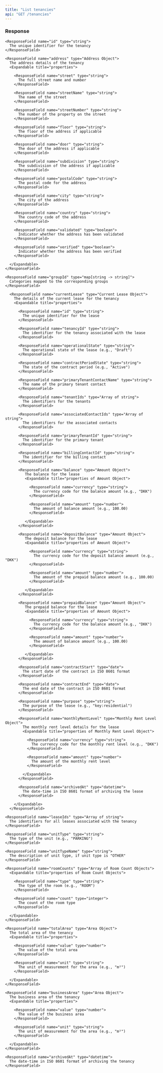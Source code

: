 ```yaml
---
title: "List tenancies"
api: "GET /tenancies"
---
```


### Response

<ResponseField name="tenancies" type="Array of tenancy objects">
  <Expandable title="properties of tenancy objects">

    <ResponseField name="id" type="string">
      The unique identifier for the tenancy
    </ResponseField>

    <ResponseField name="address" type="Address Object">
      The address details of the tenancy
      <Expandable title="properties">

        <ResponseField name="street" type="string">
          The full street name and number
        </ResponseField>

        <ResponseField name="streetName" type="string">
          The name of the street
        </ResponseField>

        <ResponseField name="streetNumber" type="string">
          The number of the property on the street
        </ResponseField>

        <ResponseField name="floor" type="string">
          The floor of the address if applicable
        </ResponseField>

        <ResponseField name="door" type="string">
          The door of the address if applicable
        </ResponseField>

        <ResponseField name="subdivision" type="string">
          The subdivision of the address if applicable
        </ResponseField>

        <ResponseField name="postalCode" type="string">
          The postal code for the address
        </ResponseField>

        <ResponseField name="city" type="string">
          The city of the address
        </ResponseField>

        <ResponseField name="country" type="string">
          The country code of the address
        </ResponseField>

        <ResponseField name="validated" type="boolean">
          Indicator whether the address has been validated
        </ResponseField>

        <ResponseField name="verified" type="boolean">
          Indicator whether the address has been verified
        </ResponseField>

      </Expandable>
    </ResponseField>

    <ResponseField name="groupId" type="map[string -> string]">
      Categories mapped to the corresponding groups
    </ResponseField>

      <ResponseField name="currentLease" type="Current Lease Object">
        The details of the current lease for the tenancy
        <Expandable title="properties">

          <ResponseField name="id" type="string">
            The unique identifier for the lease
          </ResponseField>

          <ResponseField name="tenancyId" type="string">
            The identifier for the tenancy associated with the lease
          </ResponseField>

          <ResponseField name="operationalState" type="string">
            The operational state of the lease (e.g., "Draft")
          </ResponseField>

          <ResponseField name="contractPeriodState" type="string">
            The state of the contract period (e.g., "Active")
          </ResponseField>

          <ResponseField name="primaryTenantContactName" type="string">
            The name of the primary tenant contact
          </ResponseField>

          <ResponseField name="tenantIds" type="Array of string">
            The identifiers for the tenants
          </ResponseField>

          <ResponseField name="associatedContactIds" type="Array of string">
            The identifiers for the associated contacts
          </ResponseField>

          <ResponseField name="primaryTenantId" type="string">
            The identifier for the primary tenant
          </ResponseField>

          <ResponseField name="billingContactId" type="string">
            The identifier for the billing contact
          </ResponseField>

          <ResponseField name="balance" type="Amount Object">
             The balance for the lease
             <Expandable title="properties of Amount Object">

               <ResponseField name="currency" type="string">
                 The currency code for the balance amount (e.g., "DKK")
               </ResponseField>

               <ResponseField name="amount" type="number">
                 The amount of balance amount (e.g., 100.00)
               </ResponseField>

             </Expandable>
          </ResponseField>

          <ResponseField name="depositBalance" type="Amount Object">
             The deposit balance for the lease
             <Expandable title="properties of Amount Object">

               <ResponseField name="currency" type="string">
                 The currency code for the deposit balance amount (e.g., "DKK")
               </ResponseField>

               <ResponseField name="amount" type="number">
                 The amount of the prepaid balance amount (e.g., 100.00)
               </ResponseField>

             </Expandable>
          </ResponseField>

          <ResponseField name="prepaidBalance" type="Amount Object">
             The prepaid balance for the lease
             <Expandable title="properties of Amount Object">

               <ResponseField name="currency" type="string">
                 The currency code for the balance amount (e.g., "DKK")
               </ResponseField>

               <ResponseField name="amount" type="number">
                 The amount of balance amount (e.g., 100.00)
               </ResponseField>

             </Expandable>
          </ResponseField>

          <ResponseField name="contractStart" type="date">
            The start date of the contract in ISO 8601 format
          </ResponseField>

          <ResponseField name="contractEnd" type="date">
            The end date of the contract in ISO 8601 format
          </ResponseField>

          <ResponseField name="purpose" type="string">
            The purpose of the lease (e.g., "key:residential")
          </ResponseField>

          <ResponseField name="monthlyRentLevel" type="Monthly Rent Level Object">
            The monthly rent level details for the lease
            <Expandable title="properties of Monthly Rent Level Object">

              <ResponseField name="currency" type="string">
                The currency code for the monthly rent level (e.g., "DKK")
              </ResponseField>

              <ResponseField name="amount" type="number">
                The amount of the monthly rent level
              </ResponseField>

            </Expandable>
          </ResponseField>

          <ResponseField name="archivedAt" type="datetime">
            The date-time in ISO 8601 format of archiving the lease
          </ResponseField>

        </Expandable>
      </ResponseField>

    <ResponseField name="leaseIds" type="Array of string">
      The identifiers for all leases associated with the tenancy
    </ResponseField>

    <ResponseField name="unitType" type="string">
      The type of the unit (e.g., "PARKING")
    </ResponseField>

    <ResponseField name="unitTypeName" type="string">
      The description of unit type, if unit type is "OTHER"
    </ResponseField>

    <ResponseField name="roomCounts" type="Array of Room Count Objects">
      <Expandable title="properties of Room Count Objects">

        <ResponseField name="type" type="string">
          The type of the room (e.g., "ROOM")
        </ResponseField>

        <ResponseField name="count" type="integer">
          The count of the room type
        </ResponseField>

      </Expandable>
    </ResponseField>

    <ResponseField name="totalArea" type="Area Object">
      The total area of the tenancy
      <Expandable title="properties">

        <ResponseField name="value" type="number">
          The value of the total area
        </ResponseField>

        <ResponseField name="unit" type="string">
          The unit of measurement for the area (e.g., "m²")
        </ResponseField>

      </Expandable>
    </ResponseField>

    <ResponseField name="businessArea" type="Area Object">
      The business area of the tenancy
      <Expandable title="properties">

        <ResponseField name="value" type="number">
          The value of the business area
        </ResponseField>

        <ResponseField name="unit" type="string">
          The unit of measurement for the area (e.g., "m²")
        </ResponseField>

      </Expandable>
    </ResponseField>

    <ResponseField name="archivedAt" type="datetime">
      The date-time in ISO 8601 format of archiving the tenancy
    </ResponseField>

  </Expandable>
</ResponseField>
